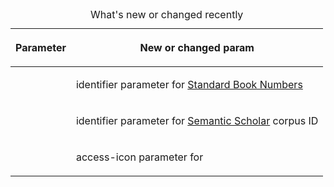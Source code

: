 {|class="wikitable"
|+What's new or changed recently
!Parameter!!New or changed param
|-
|{{para|sbn}}
|identifier parameter for [[Standard Book Number]]s
|-
|{{para|s2cid}}
|identifier parameter for [[Semantic Scholar]] corpus ID
|-
|{{para|s2cid-access}}
|access-icon parameter for {{para|s2cid}}
|}